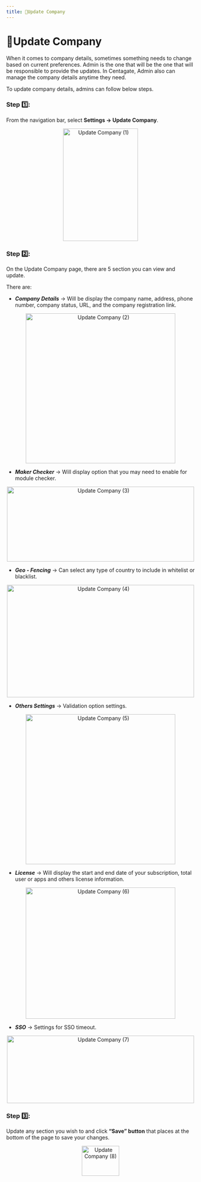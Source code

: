 ```yaml
---
title: 🏢Update Company
---
```


# 🏢Update Company

When it comes to company details, sometimes something needs to change based on current preferences. Admin is the one that will be the one that will be responsible to provide the updates. In Centagate, Admin also can manage the company details anytime they need.

To update company details, admins can follow below steps.


### Step 1️⃣: 
From the navigation bar, select **Settings → Update Company**.

&#x20;    
<p align="center">
  <img 
    src="https://raw.githubusercontent.com/signingclouddev/CentagateDocs/main/image/1.5 Hanbook/updatecompany1.gif" 
    width="200" 
    height="300" 
    alt="Update Company (1)"
  />
</p>

### Step 2️⃣: 
On the Update Company page, there are 5 section you can view and update.

There are:  
- ***Company Details*** → Will be display the company name, address, phone number, company status, URL, and the company registration link.

&#x20;    
<p align="center">
  <img 
    src="https://raw.githubusercontent.com/signingclouddev/CentagateDocs/main/image/1.5 Hanbook/updatecompany2.png" 
    width="400" 
    height="400" 
    alt="Update Company (2)"
  />
</p>


- ***Maker Checker*** → Will display option that you may need to enable for module checker.

&#x20;    
<p align="center">
  <img 
    src="https://raw.githubusercontent.com/signingclouddev/CentagateDocs/main/image/1.5 Hanbook/updatecompany3.png" 
    width="500" 
    height="200" 
    alt="Update Company (3)"
  />
</p>


- ***Geo - Fencing*** → Can select any type of country to include in whitelist or blacklist.

&#x20;    
<p align="center">
  <img 
    src="https://raw.githubusercontent.com/signingclouddev/CentagateDocs/main/image/1.5 Hanbook/updatecompany4.png" 
    width="500" 
    height="300" 
    alt="Update Company (4)"
  />
</p>


- ***Others Settings*** →  Validation option settings.

&#x20;    
<p align="center">
  <img 
    src="https://raw.githubusercontent.com/signingclouddev/CentagateDocs/main/image/1.5 Hanbook/updatecompany5.png" 
    width="400" 
    height="400" 
    alt="Update Company (5)"
  />
</p>


- ***License*** → Will display the start and end date of your subscription, total user or apps and others license information.

&#x20;    
<p align="center">
  <img 
    src="https://raw.githubusercontent.com/signingclouddev/CentagateDocs/main/image/1.5 Hanbook/updatecompany6.png" 
    width="400" 
    height="350" 
    alt="Update Company (6)"
  />
</p>


- ***SSO*** → Settings for SSO timeout.

&#x20;    
<p align="center">
  <img 
    src="https://raw.githubusercontent.com/signingclouddev/CentagateDocs/main/image/1.5 Hanbook/updatecompany7.png" 
    width="500" 
    height="180" 
    alt="Update Company (7)"
  />
</p>


### Step 3️⃣: 
Update any section you wish to and click **“Save” button** that places at the bottom of the page to save your changes. 

&#x20;    
<p align="center">
  <img 
    src="https://raw.githubusercontent.com/signingclouddev/CentagateDocs/main/image/1.5 Hanbook/updatecompany8.png" 
    width="100" 
    height="80" 
    alt="Update Company (8)"
  />
</p>
